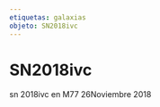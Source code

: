 ```yaml
---
etiquetas: galaxias
objeto: SN2018ivc
---
```


# SN2018ivc

<Imagen
  src="registro/sn2018-ivc_20181126_1_sn2018ivc_20181126_gjcb.jpg"
  fecha="20181126"
/>

sn 2018ivc en M77 26Noviembre 2018
